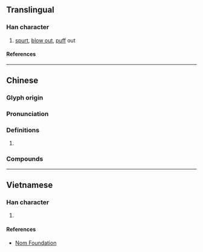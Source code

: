{{also|𬅫}}
{{character info}}
==Translingual==

===Han character===
{{Han char|rn=76|rad=欠|as=12|sn=16|four=07882|canj=JCNO|ids=⿰賁欠}}

# [[spurt]], [[blow out]], [[puff]] out

====References====
{{Han ref|kx=0572.130|dkj=16218|hdz=32151.030|uh=6B55}}

----

==Chinese==
{{zh-forms|s=𬅫}}

===Glyph origin===
{{Han etym}}
{{Han compound|賁|欠|c1=p|c2=s|t2=breath|ls=psc}}

===Pronunciation===
{{zh-pron
|m=pēn,pèn
|c=pan3,fan5,pan1
|mn=tw:pûn
|mc=y
|oc=y
|ma=
|cat=v
}}

===Definitions===
{{zh-hanzi}}

# {{rfdef|zh}}

===Compounds===
{{zh-der|*歕雞胿:pûn-ke-kui;Min Nan|歕飯|歕雞胿仔:pûn ke-kui-á;Min Nan}}

----

==Vietnamese==

===Han character===
{{vi-readings|rs=欠12|reading=phún}}

# {{rfdef|vi|sort=欠12}}

====References====
* [http://nomfoundation.org/common/nom_details.php?codepoint=6b55 Nom Foundation]